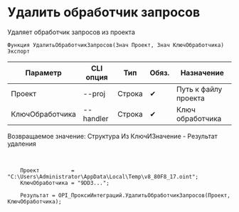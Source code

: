 ﻿---
sidebar_position: 4
---


# Удалить обработчик запросов
 Удаляет обработчик запросов из проекта



`Функция УдалитьОбработчикЗапросов(Знач Проект, Знач КлючОбработчика) Экспорт`

  | Параметр | CLI опция | Тип | Обяз. | Назначение |
  |-|-|-|-|-|
  | Проект | --proj | Строка | &#x2714; | Путь к файлу проекта |
  | КлючОбработчика | --handler | Строка | &#x2714; | Ключ обработчика |

  
  Возвращаемое значение:   Структура Из КлючИЗначение - Результат удаления

<br/>




```bsl title="Пример использования для 1С:Предприятие/OneScript"
    Проект          = "C:\Users\Administrator\AppData\Local\Temp\v8_80F8_17.oint";
    КлючОбработчика = "9DD3...";

    Результат = OPI_ПроксиИнтеграций.УдалитьОбработчикЗапросов(Проект, КлючОбработчика);
```
    




